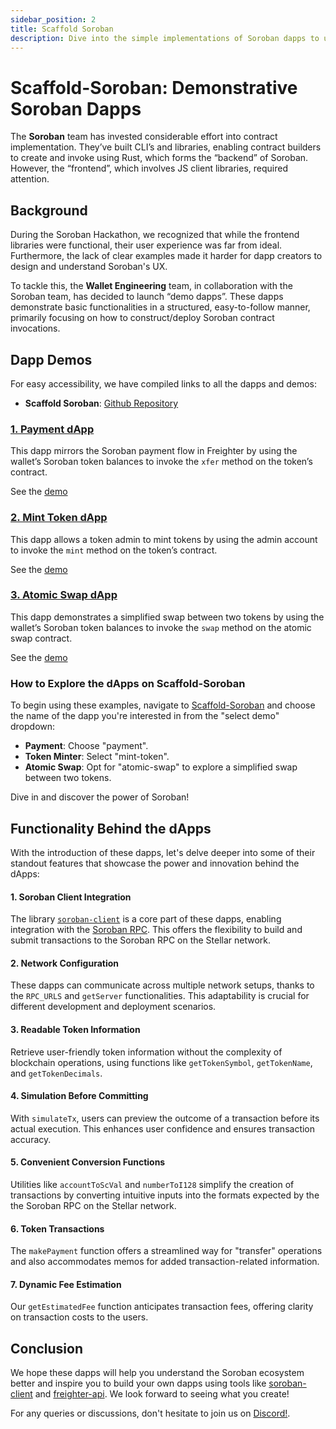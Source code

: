 ```yaml
---
sidebar_position: 2
title: Scaffold Soroban
description: Dive into the simple implementations of Soroban dapps to understand and learn the Soroban ecosystem.
---
```



# Scaffold-Soroban: Demonstrative Soroban Dapps

The **Soroban** team has invested considerable effort into contract implementation. They’ve built CLI’s and libraries, enabling contract builders to create and invoke using Rust, which forms the “backend” of Soroban. However, the “frontend”, which involves JS client libraries, required attention.

## Background

During the Soroban Hackathon, we recognized that while the frontend libraries were functional, their user experience was far from ideal. Furthermore, the lack of clear examples made it harder for dapp creators to design and understand Soroban's UX.

To tackle this, the **Wallet Engineering** team, in collaboration with the Soroban team, has decided to launch “demo dapps”. These dapps demonstrate basic functionalities in a structured, easy-to-follow manner, primarily focusing on how to construct/deploy Soroban contract invocations.

## Dapp Demos
For easy accessibility, we have compiled links to all the dapps and demos:

- **Scaffold Soroban**: [Github Repository](https://github.com/stellar/scaffold-soroban)

### [1. Payment dApp](https://github.com/stellar/soroban-react-payment)


This dapp mirrors the Soroban payment flow in Freighter by using the wallet’s Soroban token balances to invoke the `xfer` method on the token’s contract.

See the [demo](https://github.com/stellar/soroban-react-payment/releases/tag/v1.0.0)
<ReactPlayer controls url='https://user-images.githubusercontent.com/6789586/244450707-2ca53a9c-7493-47a1-aee6-cb126d6e32f8.mp4' />


### [2. Mint Token dApp](https://github.com/stellar/soroban-react-mint-token)

This dapp allows a token admin to mint tokens by using the admin account to invoke the `mint` method on the token’s contract.

See the [demo](https://github.com/stellar/soroban-react-mint-token/releases/tag/v1.0.0)
<ReactPlayer controls url='https://user-images.githubusercontent.com/6886006/246495488-1b02da2c-5119-47c6-ab38-fbaa73a26f12.mov' />

### [3. Atomic Swap dApp](https://github.com/stellar/soroban-react-atomic-swap)

This dapp demonstrates a simplified swap between two tokens by using the wallet’s Soroban token balances to invoke the `swap` method on the atomic swap contract.

See the [demo](https://github.com/stellar/soroban-react-atomic-swap/releases/tag/v1.0.0)
<ReactPlayer controls url='https://user-images.githubusercontent.com/6886006/258894451-19f4363b-e6e3-4d32-973a-6d99fd0d9847.mov' />

### How to Explore the dApps on Scaffold-Soroban

To begin using these examples, navigate to [Scaffold-Soroban](https://scaffold-soroban.stellar.org/) and choose the name of the dapp you're interested in from the "select demo" dropdown:

- **Payment**: Choose "payment".
- **Token Minter**: Select "mint-token".
- **Atomic Swap**: Opt for "atomic-swap" to explore a simplified swap between two tokens.

Dive in and discover the power of Soroban!

## Functionality Behind the dApps

With the introduction of these dapps, let's delve deeper into some of their standout features that showcase the power and innovation behind the dApps:

#### 1. **Soroban Client Integration**

The library [`soroban-client`](https://github.com/stellar/js-soroban-client) is a core part of these dapps, enabling integration with the [Soroban RPC](../docs/reference/rpc). This offers the flexibility to build and submit transactions to the Soroban RPC on the Stellar network.

#### 2. **Network Configuration**

These dapps can communicate across multiple network setups, thanks to the `RPC_URLS` and `getServer` functionalities. This adaptability is crucial for different development and deployment scenarios.

#### 3. **Readable Token Information**

Retrieve user-friendly token information without the complexity of blockchain operations, using functions like `getTokenSymbol`, `getTokenName`, and `getTokenDecimals`.

#### 4. **Simulation Before Committing**

With `simulateTx`, users can preview the outcome of a transaction before its actual execution. This enhances user confidence and ensures transaction accuracy.

#### 5. **Convenient Conversion Functions**

Utilities like `accountToScVal` and `numberToI128` simplify the creation of transactions by converting intuitive inputs into the formats expected by the the Soroban RPC on the Stellar network.

#### 6. **Token Transactions**

The `makePayment` function offers a streamlined way for "transfer" operations and also accommodates memos for added transaction-related information.

#### 7. **Dynamic Fee Estimation**

Our `getEstimatedFee` function anticipates transaction fees, offering clarity on transaction costs to the users.


## Conclusion

We hope these dapps will help you understand the Soroban ecosystem better and inspire you to build your own dapps using tools like [soroban-client](https://github.com/stellar/js-soroban-client) and [freighter-api](https://www.npmjs.com/package/@stellar/freighter-api). We look forward to seeing what you create!

For any queries or discussions, don't hesitate to join us on [Discord!](https://discord.com/channels/897514728459468821/1037073682599780494).